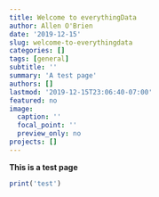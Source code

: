 ```yaml
---
title: Welcome to everythingData
author: Allen O'Brien
date: '2019-12-15'
slug: welcome-to-everythingdata
categories: []
tags: [general]
subtitle: ''
summary: 'A test page'
authors: []
lastmod: '2019-12-15T23:06:40-07:00'
featured: no
image:
  caption: ''
  focal_point: ''
  preview_only: no
projects: []
---
```


**This is a test page**

```r
print('test')
```


